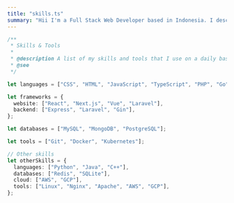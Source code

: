 ```yaml
---
title: "skills.ts"
summary: "Hii I'm a Full Stack Web Developer based in Indonesia. I describe myself as a passionate developer who loves coding, open source, and the web platform."
---
```


```ts
/**
 * Skills & Tools
 *
 * @description A list of my skills and tools that I use on a daily basis.
 * @see
 */

let languages = ["CSS", "HTML", "JavaScript", "TypeScript", "PHP", "Go"];

let frameworks = {
  website: ["React", "Next.js", "Vue", "Laravel"],
  backend: ["Express", "Laravel", "Gin"],
};

let databases = ["MySQL", "MongoDB", "PostgreSQL"];

let tools = ["Git", "Docker", "Kubernetes"];

// Other skills
let otherSkills = {
  languages: ["Python", "Java", "C++"],
  databases: ["Redis", "SQLite"],
  cloud: ["AWS", "GCP"],
  tools: ["Linux", "Nginx", "Apache", "AWS", "GCP"],
};
```
